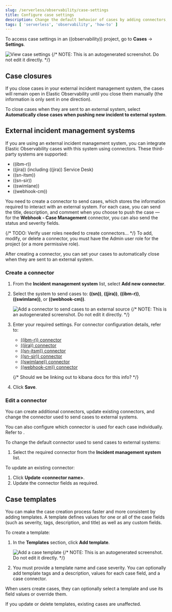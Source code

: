 ```yaml
---
slug: /serverless/observability/case-settings
title: Configure case settings
description: Change the default behavior of cases by adding connectors, custom fields, templates, and closure options.
tags: [ 'serverless', 'observability', 'how-to' ]
---
```


<p><DocBadge template="technical preview" /></p>


<Roles role="Editor" goal="create and edit connectors" />

To access case settings in an ((observability)) project, go to **Cases** → **Settings**.

![View case settings](../images/observability-cases-settings.png)
{/* NOTE: This is an autogenerated screenshot. Do not edit it directly. */}

## Case closures

If you close cases in your external incident management system, the cases will remain open in Elastic Observability until you close them manually (the information is only sent in one direction).

To close cases when they are sent to an external system, select **Automatically close cases when pushing new incident to external system**.

## External incident management systems

If you are using an external incident management system, you can integrate Elastic Observability
cases with this system using connectors. These third-party systems are supported:

* ((ibm-r))
* ((jira)) (including ((jira)) Service Desk)
* ((sn-itsm))
* ((sn-sir))
* ((swimlane))
* ((webhook-cm))

You need to create a connector to send cases, which stores the information required to interact
with an external system. For each case, you can send the title, description, and comment when
you choose to push the case — for the **Webhook - Case Management** connector, you can also
send the status and severity fields.

<DocCallOut title="Important" color="warning">
{/* TODO: Verify user roles needed to create connectors... */}
To add, modify, or delete a connector, you must have the Admin user role for the project
(or a more permissive role).
</DocCallOut>

After creating a connector, you can set your cases to
automatically close when they are sent to an external system.

### Create a connector

1. From the **Incident management system** list, select **Add new connector**.
1. Select the system to send cases to: **((sn))**, **((jira))**, **((ibm-r))**, **((swimlane))**,
    or **((webhook-cm))**.

    ![Add a connector to send cases to an external source](../images/observability-cases-add-connector.png)
    {/* NOTE: This is an autogenerated screenshot. Do not edit it directly. */}

1. Enter your required settings. For connector configuration details, refer to:
   -  [((ibm-r)) connector](((kibana-ref))/resilient-action-type.html)
   -  [((jira)) connector](((kibana-ref))/jira-action-type.html)
   -  [((sn-itsm)) connector](((kibana-ref))/servicenow-action-type.html)
   -  [((sn-sir)) connector](((kibana-ref))/servicenow-sir-action-type.html)
   -  [((swimlane)) connector](((kibana-ref))/swimlane-action-type.html)
   -  [((webhook-cm)) connector](((kibana-ref))/cases-webhook-action-type.html)

   {/* Should we be linking out to kibana docs for this info? */}

1. Click **Save**.

### Edit a connector

You can create additional connectors, update existing connectors, and change the connector used to send cases to external systems.

<DocCallOut title="Tip">
You can also configure which connector is used for each case individually. Refer to <DocLink slug="/serverless/observability/create-a-new-case"/>.
</DocCallOut>

To change the default connector used to send cases to external systems:

1. Select the required connector from the **Incident management system** list.

To update an existing connector:

1. Click **Update \<connector name>**.
1. Update the connector fields as required.

## Case templates

<DocCallOut template="technical_preview" />

You can make the case creation process faster and more consistent by adding templates.
A template defines values for one or all of the case fields (such as severity, tags, description, and title) as well as any custom fields.

To create a template:

1. In the **Templates** section, click **Add template**.

    ![Add a case template](../images/observability-cases-templates.png)
    {/* NOTE: This is an autogenerated screenshot. Do not edit it directly. */}

1. You must provide a template name and case severity. You can optionally add template tags and a description, values for each case field, and a case connector.

When users create cases, they can optionally select a template and use its field values or override them.

<DocCallOut>
If you update or delete templates, existing cases are unaffected.
</DocCallOut>
